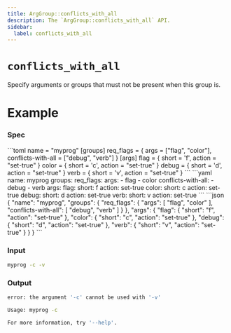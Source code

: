 ```yaml
---
title: ArgGroup::conflicts_with_all
description: The `ArgGroup::conflicts_with_all` API.
sidebar:
  label: conflicts_with_all
---
```



# `conflicts_with_all` <LinkButton href="https://docs.rs/clap/latest/clap/struct.ArgGroup.html#method.conflicts_with_all" icon="open-book" variant="minimal"></LinkButton>

<Badge text="since 0.1.0" size="small" />

Specify arguments or groups that must not be present when this group is.

# Example

### Spec

<Tabs syncKey="format">
  <TabItem label="TOML">
```toml
name = "myprog"
[groups]
req_flags = { args = ["flag", "color"], conflicts-with-all = ["debug", "verb"] }
[args]
flag = { short = 'f', action = "set-true" }
color = { short = 'c', action = "set-true" }
debug = { short = 'd', action = "set-true" }
verb = { short = 'v', action = "set-true" }
```
  </TabItem>
  <TabItem label="YAML">
```yaml
name: myprog
groups:
  req_flags:
    args:
    - flag
    - color
    conflicts-with-all:
    - debug
    - verb
args:
  flag:
    short: f
    action: set-true
  color:
    short: c
    action: set-true
  debug:
    short: d
    action: set-true
  verb:
    short: v
    action: set-true
```
  </TabItem>
  <TabItem label="JSON">
```json
{
  "name": "myprog",
  "groups": {
    "req_flags": {
      "args": [
        "flag",
        "color"
      ],
      "conflicts-with-all": [
        "debug",
        "verb"
      ]
    }
  },
  "args": {
    "flag": {
      "short": "f",
      "action": "set-true"
    },
    "color": {
      "short": "c",
      "action": "set-true"
    },
    "debug": {
      "short": "d",
      "action": "set-true"
    },
    "verb": {
      "short": "v",
      "action": "set-true"
    }
  }
}
```
  </TabItem>
</Tabs>

### Input

```bash
myprog -c -v
```

### Output

```bash
error: the argument '-c' cannot be used with '-v'

Usage: myprog -c

For more information, try '--help'.
```
